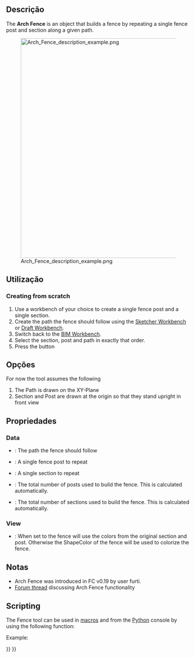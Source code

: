 <languages/>

<div class="mw-translate-fuzzy">
{{Docnav
|[[Arch_Frame/pt-br|Estrutura]]
|[[Arch_Truss/pt-br|Treliça]]
|[[Arch_Workbench/pt-br|Arch]]
|IconL=Arch_Frame.svg
|IconR=Arch_Equipment.svg
|IconC=Workbench_Arch.svg
}}
</div>

{{VeryImportantMessage|THIS COMMAND IS PART OF THE INTEGRATED [[BIM_Workbench|BIM WORKBENCH]] IN V1.0<br>
This page has been updated for that version.}}

{{GuiCommand
|Name=Arch Fence
|MenuLocation=3D/BIM → Fence
|Workbenches=[[BIM_Workbench|BIM]]
|Version=0.19
}}

<span id="Description"></span>
==Descrição==

The '''Arch Fence''' is an object that builds a fence by repeating a single fence post and section along a given path.

[[Image:Arch Fence description example.png|600px]]

<span id="Usage"></span>
==Utilização==

===Creating from scratch===

# Use a workbench of your choice to create a single fence post and a single section.
# Create the path the fence should follow using the [[Sketcher_Workbench|Sketcher Workbench]] or [[Draft_Workbench|Draft Workbench]].
# Switch back to the [[BIM_Workbench|BIM Workbench]].
# Select the section, post and path in exactly that order.
# Press the {{Button|[[Image:Arch_Fence.svg|16px]] [[Arch_Fence|Fence]]}} button

<span id="Options"></span>
==Opções==

For now the tool assumes the following
# The Path is drawn on the XY-Plane
# Section and Post are drawn at the origin so that they stand upright in front view

<span id="Properties"></span>
==Propriedades==

=== Data ===

* {{PropertyData|Path}}: The path the fence should follow
* {{PropertyData|Post}}: A single fence post to repeat
* {{PropertyData|Section}}: A single section to repeat
* {{PropertyData|Number Of Posts}}: The total number of posts used to build the fence. This is calculated automatically.
* {{PropertyData|Number Of Sections}}: The total number of sections used to build the fence. This is calculated automatically.

=== View ===

* {{PropertyView|Use Original Colors}}: When set to {{TRUE}} the fence will use the colors from the original section and post. Otherwise the ShapeColor of the fence will be used to colorize the fence.

<span id="Notes"></span>
==Notas==

* Arch Fence was introduced in FC v0.19 by user furti.
* [https://forum.freecadweb.org/viewtopic.php?t=36149 Forum thread] discussing Arch Fence functionality

==Scripting==

The Fence tool can be used in [[Macros|macros]] and from the [[Python|Python]] console by using the following function:

{{Code|code=
Fence = buildFence(section, post, path)
}}

Example:

{{Code|code=
import FreeCAD
import Part
import Arch

parts = []

parts.append(Part.makeBox(2000, 50, 30, FreeCAD.Vector(0, 0, 1000 - 30)))
parts.append(Part.makeBox(2000, 50, 30))
parts.append(Part.makeBox(20, 20, 1000 - 60, FreeCAD.Vector(0, 15, 30)))
parts.append(Part.makeBox(20, 20, 1000 - 60, FreeCAD.Vector(1980, 15, 30)))

for i in range(8):
    parts.append(Part.makeBox(20, 20, 1000 - 60, FreeCAD.Vector((2000 / 9 * (i + 1)) - 10, 15, 30)))

Part.show(Part.makeCompound(parts), "Fence_section")
fence_section = FreeCAD.ActiveDocument.Fence_section

sketch = FreeCAD.ActiveDocument.addObject("Sketcher::SketchObject", "Path")
sketch.Placement = FreeCAD.Placement(FreeCAD.Vector(0, 0, 0), FreeCAD.Rotation(0, 0, 0, 1))
sketch.addGeometry(Part.LineSegment(FreeCAD.Vector(0, 0, 0), FreeCAD.Vector(20000, 0, 0)), False)
sketch.addGeometry(Part.LineSegment(FreeCAD.Vector(20000, 0, 0), FreeCAD.Vector(20000, 20000, 0)), False)

post = Part.makeBox(100, 100, 1000, FreeCAD.Vector(0, 0, 0))
Part.show(post, "Post")
post = FreeCAD.ActiveDocument.Post

Fence = Arch.buildFence(fence_section, post, sketch)
}}


<div class="mw-translate-fuzzy">
{{Docnav
|[[Arch_Frame/pt-br|Estrutura]]
|[[Arch_Truss/pt-br|Treliça]]
|[[Arch_Workbench/pt-br|Arch]]
|IconL=Arch_Frame.svg
|IconR=Arch_Equipment.svg
|IconC=Workbench_Arch.svg
}}
</div>

{{BIM_Tools_navi{{#translation:}}}}
{{Userdocnavi{{#translation:}}}}